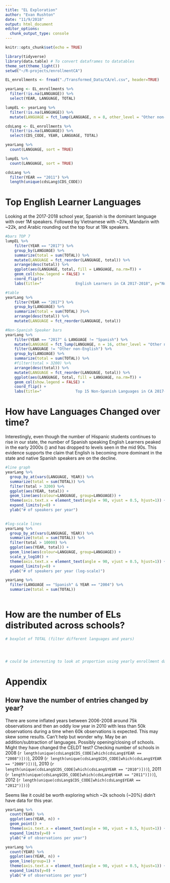 ```yaml
---
title: "EL Exploration"
author: "Evan Rushton"
date: "11/9/2018"
output: html_document
editor_options: 
  chunk_output_type: console
---
```


```r
knitr::opts_chunk$set(echo = TRUE)
```

```r
library(tidyverse)
library(data.table) # To convert dataframes to datatables
theme_set(theme_light())
setwd("~/R-projects/enrollmentCA")

EL_enrollments <- fread("./Transformed_Data/CA/el.csv", header=TRUE)
```

```r
yearLang <- EL_enrollments %>% 
  filter(!is.na(LANGUAGE)) %>%
  select(YEAR, LANGUAGE, TOTAL)

lumpEL <- yearLang %>% 
  filter(!is.na(LANGUAGE)) %>% 
  mutate(LANGUAGE = fct_lump(LANGUAGE, n = 8, other_level = "Other non-English"))

cdsLang <- EL_enrollments %>% 
  filter(!is.na(LANGUAGE)) %>%
  select(CDS_CODE, YEAR, LANGUAGE, TOTAL)
```

```r
yearLang %>% 
  count(LANGUAGE, sort = TRUE)

lumpEL %>% 
  count(LANGUAGE, sort = TRUE)

cdsLang %>% 
  filter(YEAR == "2011") %>% 
  length(unique(cdsLang$CDS_CODE))
```

# Top English Learner Languages
  
Looking at the 2017-2018 school year, Spanish is the dominant language with over 1M speakers. Followed by Vietnamese with ~27k, Mandarin with ~22k, and Arabic rounding out the top four at 19k speakers.
  
```r
#bars TOP 7
lumpEL %>% 
    filter(YEAR == "2017") %>%
    group_by(LANGUAGE) %>% 
    summarize(total = sum(TOTAL)) %>% 
    mutate(LANGUAGE = fct_reorder(LANGUAGE, total)) %>% 
    arrange(desc(total)) %>%  
    ggplot(aes(LANGUAGE, total, fill = LANGUAGE, na.rm=T)) +
    geom_col(show.legend = FALSE) +
    coord_flip()+
    labs(title="               English Learners in CA 2017-2018", y="Number of Students")

#table
yearLang %>% 
    filter(YEAR == "2017") %>%
    group_by(LANGUAGE) %>% 
    summarize(total = sum(TOTAL) )%>% 
    arrange(desc(total)) %>% 
    mutate(LANGUAGE = fct_reorder(LANGUAGE, total)) 

#Non-Spanish Speaker bars
yearLang %>% 
    filter(YEAR == "2017" & LANGUAGE != "Spanish") %>%
    mutate(LANGUAGE = fct_lump(LANGUAGE, n = 16, other_level = "Other non-English")) %>% 
    filter(LANGUAGE != "Other non-English") %>% 
    group_by(LANGUAGE) %>% 
    summarize(total = sum(TOTAL)) %>% 
    #filter(total > 3200) %>% 
    arrange(desc(total)) %>% 
    mutate(LANGUAGE = fct_reorder(LANGUAGE, total)) %>% 
    ggplot(aes(LANGUAGE, total, fill = LANGUAGE, na.rm=T)) +
    geom_col(show.legend = FALSE) +
    coord_flip() +
    labs(title="               Top 15 Non-Spanish Languages in CA 2017-2018", y="Number of Students")
```

# How have Languages Changed over time?

Interestingly, even though the number of Hispanic students continues to rise in our state, the number of Spanish speaking English Learners peaked in the early 2000s () and has dropped to levels seen in the mid 90s. This evidence supports the claim that English is becoming more dominant in the state and native Spanish speakers are on the decline.


```r
#line graph
yearLang %>% 
  group_by_at(vars(LANGUAGE, YEAR)) %>% 
  summarize(total = sum(TOTAL)) %>% 
  filter(total > 3200) %>% 
  ggplot(aes(YEAR, total)) +
  geom_line(aes(colour=LANGUAGE, group=LANGUAGE)) +
  theme(axis.text.x = element_text(angle = 90, vjust = 0.5, hjust=1)) +
  expand_limits(y=0) +
  ylab("# of speakers per year")
  

#log-scale lines
yearLang %>% 
  group_by_at(vars(LANGUAGE, YEAR)) %>% 
  summarize(total = sum(TOTAL)) %>% 
  filter(total > 10000) %>% 
  ggplot(aes(YEAR, total)) +
  geom_line(aes(colour=LANGUAGE, group=LANGUAGE)) +
  scale_y_log10() +
  theme(axis.text.x = element_text(angle = 90, vjust = 0.5, hjust=1)) +
  expand_limits(y=0) +
  ylab("# of speakers per year (log-scale)")

yearLang %>% 
  filter(LANGUAGE == "Spanish" & YEAR == "2004") %>% 
  summarize(total = sum(TOTAL))
  
```
  
# How are the number of ELs distributed across schools?

```r
# boxplot of TOTAL (filter different languages and years)




# could be interesting to look at proportion using yearly enrollment data merge)
```

  
# Appendix
## How have the number of entries changed by year?

There are some inflated years between 2006-2008 around 75k observations and then an oddly low year in 2010 with less than 50k observations during a time when 60k observations is expected. This may skew some results. Can't help but wonder why. May be an addition/subtraction of languages. Possibly opening/closing of schools. Might they have changed the CELDT test? Checking number of schools in 2008 (`r length(unique(cdsLang$CDS_CODE[which(cdsLang$YEAR == "2008")]))`), 2009 (`r length(unique(cdsLang$CDS_CODE[which(cdsLang$YEAR == "2009")]))`), 2010 (`r length(unique(cdsLang$CDS_CODE[which(cdsLang$YEAR == "2010")]))`), 2011 (`r length(unique(cdsLang$CDS_CODE[which(cdsLang$YEAR == "2011")]))`), 2012 (`r length(unique(cdsLang$CDS_CODE[which(cdsLang$YEAR == "2012")]))`)

Seems like it could be worth exploring which ~2k schools (~20%) didn't have data for this year.

```r
yearLang %>% 
  count(YEAR) %>% 
  ggplot(aes(YEAR, n)) +
  geom_point() +
  theme(axis.text.x = element_text(angle = 90, vjust = 0.5, hjust=1)) +
  expand_limits(y=0) +
  ylab("# of observations per year")

yearLang %>% 
  count(YEAR) %>% 
  ggplot(aes(YEAR, n)) +
  geom_line(group=1) +
  theme(axis.text.x = element_text(angle = 90, vjust = 0.5, hjust=1)) +
  expand_limits(y=0) +
  ylab("# of observations per year")
```
  
  